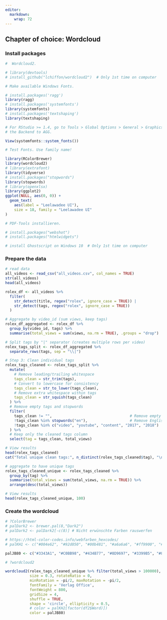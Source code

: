 ```yaml
---
editor: 
  markdown: 
    wrap: 72
---
```


## Chapter of choice: Wordcloud

### Install packages

```r
#  Wordcloud2.

# library(devtools)
# install_github("lchiffon/wordcloud2")  # Only 1st time on computer

# Make available Windows Fonts.

# install.packages('ragg')
library(ragg)
# install.packages('systemfonts')
library(systemfonts)
# install.packages('textshaping')
library(textshaping)

# For RStudio >= 1.4, go to Tools > Global Options > General > Graphics and set
# the Backend to AGG.

View(systemfonts::system_fonts())

# Test Fonts. Use family name!

library(RColorBrewer)
library(wordcloud2)
# library(extrafont)
library(tidyverse)
# install.packages("stopwords")
library(stopwords)
# library(openxlsx)
library(ggplot2)
ggplot(NULL, aes(0, 0)) +
  geom_text(
    aes(label = "Leelawadee UI"),
    size = 18, family = "Leelawadee UI"
)

# PDF-Tools installieren.

# install.packages("webshot")
# install.packages("htmlwidgets")

# install Ghostscript on Windows 10  # Only 1st time on computer

```

### Prepare the data

```r

# read data
all_videos <- read_csv("all_videos.csv", col_names = TRUE)
str(all_videos)
head(all_videos)

rolex_df <- all_videos %>% 
  filter(
    str_detect(title, regex("rolex", ignore_case = TRUE)) |
    str_detect(tags, regex("rolex", ignore_case = TRUE))
  )

# Aggregate by video_id (sum views, keep tags)
rolex_df_aggregated <- rolex_df %>%
  group_by(video_id, tags) %>%
  summarise(total_views = sum(views, na.rm = TRUE), .groups = "drop")

# Split tags by "|" separator (creates multiple rows per video)
rolex_tags_split <- rolex_df_aggregated %>%
  separate_rows(tags, sep = "\\|")

# Step 3: Clean individual tags
rolex_tags_cleaned <- rolex_tags_split %>%
  mutate(
    # Remove leading/trailing whitespace
    tags_clean = str_trim(tags),
    # Convert to lowercase for consistency
    tags_clean = str_to_lower(tags_clean),
    # Remove extra whitespace within tags
    tags_clean = str_squish(tags_clean)
  ) %>%
  # Remove empty tags and stopwords
  filter(
    tags_clean != "",                                   # Remove empty tags
    !tags_clean %in% stopwords("en"),                   # Remove English stopwords
    !tags_clean %in% c("video", "youtube", "content", "2017", "2018")   # Add custom stopwords
  ) %>%
  # Keep only the cleaned tags column
  select(tag = tags_clean, total_views)

# View results
head(rolex_tags_cleaned)
cat("Total unique clean tags:", n_distinct(rolex_tags_cleaned$tag), "\n")

# aggregate to have unique tags
rolex_tags_cleaned_unique <- rolex_tags_cleaned %>%
  group_by(tag) %>%
  summarise(total_views = sum(total_views, na.rm = TRUE)) %>%
  arrange(desc(total_views))

# View results
head(rolex_tags_cleaned_unique, 100)
```


### Create the wordcloud

```r
# ?ColorBrewer
# palDark2 <- brewer.pal(8,"Dark2") 
# palDark2 <- palDark2[-c(8)] # Nicht erwünschte Farben rauswerfen

# https://html-color-codes.info/webfarben_hexcodes/
# palKH1 <- c("#004e62", "#92d050", "#00b481", "#a6a6a6", "#ff9900", "#ffcf87", "#E6AB02")

palJB80 <- c("#3343A1", "#C0BB98", "#434B77", "#8D9697", "#3399B5", "#8B5581", "#339E91", "#AC4959",  "#D6A133")

# ?wordcloud2

wordcloud2(rolex_tags_cleaned_unique %>% filter(total_views > 100000),
           size = 0.3, rotateRatio = 0,
           minRotation = -pi/2, maxRotation = -pi/2,
           fontFamily = 'Verlag Office',
           fontWeight = 800,
           gridSize = 4,
           shuffle = TRUE,
           shape = 'circle', ellipticity = 0.5,
           # color = palKH2[factor(df2$Word)])
           color = palJB80)

```
